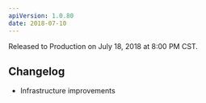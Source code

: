 ```yaml
---
apiVersion: 1.0.80
date: 2018-07-10
---
```


Released to Production on July 18, 2018 at 8:00 PM CST.

## Changelog

- Infrastructure improvements
